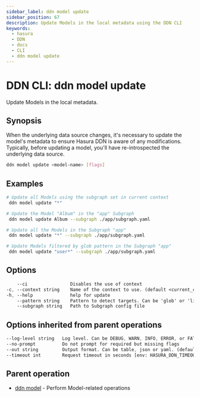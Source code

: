 ```yaml
---
sidebar_label: ddn model update
sidebar_position: 67
description: Update Models in the local metadata using the DDN CLI
keywords:
  - hasura
  - DDN
  - docs
  - CLI
  - ddn model update
---
```


# DDN CLI: ddn model update

Update Models in the local metadata.

## Synopsis

When the underlying data source changes, it's necessary to update the model's metadata to ensure Hasura DDN is aware of any modifications. Typically, before updating a model, you'll have re-introspected the underlying data source.

```bash
ddn model update <model-name> [flags]
```

## Examples

```bash
# Update all Models using the subgraph set in current context
 ddn model update "*"

# Update the Model "Album" in the "app" Subgraph
 ddn model update Album --subgraph ./app/subgraph.yaml

# Update all the Models in the Subgraph "app"
 ddn model update "*" --subgraph ./app/subgraph.yaml

# Update Models filtered by glob pattern in the Subgraph "app"
 ddn model update "user*" --subgraph ./app/subgraph.yaml
```

## Options

```sass
    --ci                Disables the use of context
-c, --context string    Name of the context to use. (default <current_context>)
-h, --help              help for update
    --pattern string    Pattern to detect targets. Can be 'glob' or 'literal'. (default "glob")
    --subgraph string   Path to Subgraph config file
```

## Options inherited from parent operations

```sass
--log-level string   Log level. Can be DEBUG, WARN, INFO, ERROR, or FATAL. (default "INFO")
--no-prompt          Do not prompt for required but missing flags
--out string         Output format. Can be table, json or yaml. (default "table")
--timeout int        Request timeout in seconds [env: HASURA_DDN_TIMEOUT] (default 100)
```

## Parent operation

- [ddn model](/reference/cli/commands/ddn_model) - Perform Model-related operations
